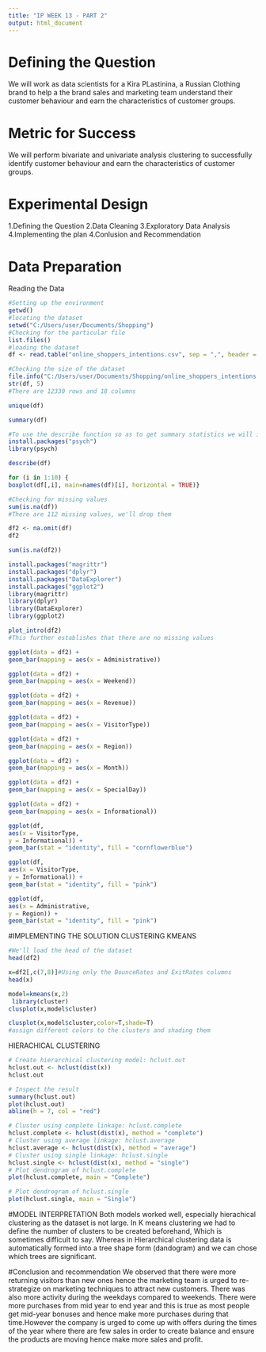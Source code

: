 ---
title: "IP WEEK 13 - PART 2"
output: html_document
---
# Defining the Question
We will work as data scientists for a Kira PLastinina, a Russian Clothing brand to help a the brand sales and marketing team understand their customer behaviour and earn the characteristics of customer groups.

# Metric for Success

We will perform bivariate and univariate analysis clustering to successfully identify customer behaviour and earn the characteristics of customer groups.

# Experimental Design
1.Defining the Question
2.Data Cleaning
3.Exploratory Data Analysis
4.Implementing the plan
4.Conlusion and Recommendation

# Data Preparation
Reading the Data
```{r}
#Setting up the environment
getwd()
#locating the dataset
setwd("C:/Users/user/Documents/Shopping")
#Checking for the particular file
list.files()
#loading the dataset
df <- read.table("online_shoppers_intentions.csv", sep = ",", header = TRUE)
```
```{r}
#Checking the size of the dataset
file.info("C:/Users/user/Documents/Shopping/online_shoppers_intentions.csv")$size
str(df, 5)
#There are 12330 rows and 18 columns
```
```{r}
unique(df)
```
```{r}
summary(df)
```

```{r}
#To use the describe function so as to get summary statistics we will install psych package first 
install.packages("psych")
library(psych)
```
```{r}
describe(df)
```
```{r}
for (i in 1:10) {
boxplot(df[,i], main=names(df)[i], horizontal = TRUE)}
```

```{r}
#Checking for missing values
sum(is.na(df))
#There are 112 missing values, we'll drop them
```

```{r}
df2 <- na.omit(df)
df2
```

```{r}
sum(is.na(df2))
```

```{r}
install.packages("magrittr")
install.packages("dplyr")
install.packages("DataExplorer")
install.packages("ggplot2")
library(magrittr)
library(dplyr)
library(DataExplorer)
library(ggplot2)
```

```{r}
plot_intro(df2)
#This further establishes that there are no missing values
```

```{r}
ggplot(data = df2) +
geom_bar(mapping = aes(x = Administrative))
```

```{r}
ggplot(data = df2) +
geom_bar(mapping = aes(x = Weekend))
```

```{r}
ggplot(data = df2) +
geom_bar(mapping = aes(x = Revenue))
```

```{r}
ggplot(data = df2) +
geom_bar(mapping = aes(x = VisitorType))
```

```{r}
ggplot(data = df2) +
geom_bar(mapping = aes(x = Region))
```

```{r}
ggplot(data = df2) +
geom_bar(mapping = aes(x = Month))
```

```{r}
ggplot(data = df2) +
geom_bar(mapping = aes(x = SpecialDay))
```

```{r}
ggplot(data = df2) +
geom_bar(mapping = aes(x = Informational))
```

```{r}
ggplot(df,
aes(x = VisitorType,
y = Informational)) +
geom_bar(stat = "identity", fill = "cornflowerblue")
```

```{r}
ggplot(df,
aes(x = VisitorType,
y = Informational)) +
geom_bar(stat = "identity", fill = "pink")
```

```{r}
ggplot(df,
aes(x = Administrative,
y = Region)) +
geom_bar(stat = "identity", fill = "pink")
```
#IMPLEMENTING THE SOLUTION
CLUSTERING
KMEANS
```{r}
#We'll load the head of the dataset
head(df2)

```

```{r}
x=df2[,c(7,8)]#Using only the BounceRates and ExitRates columns
head(x)
```

```{r}
model=kmeans(x,2)
 library(cluster)
clusplot(x,model$cluster)
```

```{r}
clusplot(x,model$cluster,color=T,shade=T)
#assign different colors to the clusters and shading them
```
HIERACHICAL CLUSTERING
```{r}
# Create hierarchical clustering model: hclust.out
hclust.out <- hclust(dist(x))
hclust.out
```

```{r}
# Inspect the result
summary(hclust.out)
plot(hclust.out)
abline(h = 7, col = "red")
```

```{r}
# Cluster using complete linkage: hclust.complete
hclust.complete <- hclust(dist(x), method = "complete")
# Cluster using average linkage: hclust.average
hclust.average <- hclust(dist(x), method = "average")
# Cluster using single linkage: hclust.single
hclust.single <- hclust(dist(x), method = "single")
# Plot dendrogram of hclust.complete
plot(hclust.complete, main = "Complete")
```

```{r}
# Plot dendrogram of hclust.single
plot(hclust.single, main = "Single")
```
#MODEL INTERPRETATION
Both models worked well, especially hierachical clustering as the dataset is not large. In K means clustering we had to define the number of clusters to be created beforehand, Which is sometimes difficult to say. Whereas in Hierarchical clustering data is automatically formed into a tree shape form (dandogram) and we can chose which trees are significant.

#Conclusion and recommendation
We observed that there were more returning visitors than new ones hence the marketing team is urged to re-strategize on marketing techniques to attract new customers.
There was also more activity during the weekdays compared to weekends. 
There were more purchases from mid year to end year and this is true as most people get mid-year bonuses and hence make more purchases during that time.However the company is urged to come up with offers during the times of the year where there are few sales in order to create balance and ensure the products are moving hence make more sales and profit.
